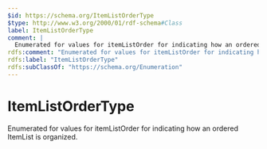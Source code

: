 ```yaml
---
$id: https://schema.org/ItemListOrderType
$type: http://www.w3.org/2000/01/rdf-schema#Class
label: ItemListOrderType
comment: |
  Enumerated for values for itemListOrder for indicating how an ordered ItemList is organized.
rdfs:comment: "Enumerated for values for itemListOrder for indicating how an ordered ItemList is organized."
rdfs:label: "ItemListOrderType"
rdfs:subClassOf: "https://schema.org/Enumeration"
---
```


# ItemListOrderType

Enumerated for values for itemListOrder for indicating how an ordered ItemList is organized.

